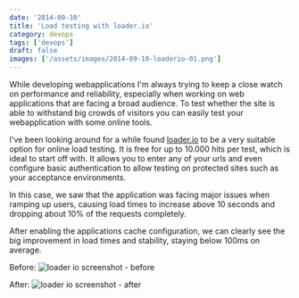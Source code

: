 ```yaml
---
date: '2014-09-10'
title: 'Load testing with loader.io'
category: devops
tags: ['devops']
draft: false
images: ['/assets/images/2014-09-10-loaderio-01.png'] 
---
```


While developing webapplications I'm always trying to keep a close watch on performance and reliability, especially when working on web applications that are facing a broad audience. To test whether the site is able to withstand big crowds of visitors you can easily test your webapplication with some online tools.

I've been looking around for a while found [loader.io](http://loader.io) to be a very suitable option for online load testing. It is free for up to 10.000 hits per test, which is ideal to start off with. It allows you to enter any of your urls and even configure basic authentication to allow testing on protected sites such as your acceptance environments.

In this case, we saw that the application was facing major issues when ramping up users, causing load times to increase above 10 seconds and dropping about 10% of the requests completely.

After enabling the applications cache configuration, we can clearly see the big improvement in load times and stability, staying below 100ms on average.

Before:
![loader io screenshot - before](../assets/images/2014-09-10-loaderio-01.png)

After:
![loader io screenshot - after](../assets/images/2014-09-10-loaderio-02.png)
